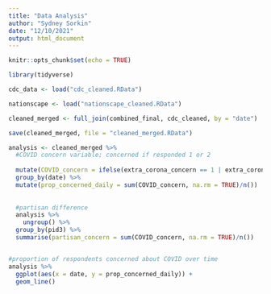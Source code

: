 ```yaml
---
title: "Data Analysis"
author: "Sydney Sorkin"
date: "12/10/2021"
output: html_document
---
```


```r
knitr::opts_chunk$set(echo = TRUE)

library(tidyverse)

cdc_data <- load("cdc_cleaned.RData")

nationscape <- load("nationscape_cleaned.RData")
```

```r

cleaned_merged <- full_join(combined_final, cdc_cleaned, by = "date")

save(cleaned_merged, file = "cleaned_merged.RData")
```




```r

analysis <- cleaned_merged %>%
  #COVID concern variable; concerned if responded 1 or 2
  
  mutate(COVID_concern = ifelse(extra_corona_concern == 1 | extra_corona_concern == 2, 1, 0)) %>% 
  group_by(date) %>% 
  mutate(prop_concerned_daily = sum(COVID_concern, na.rm = TRUE)/n())
  
  
  #partisan difference
  analysis %>% 
    ungroup() %>% 
  group_by(pid3) %>% 
  summarise(partisan_concern = sum(COVID_concern, na.rm = TRUE)/n())


#proportion of respondents concerned about COVID over time
analysis %>% 
  ggplot(aes(x = date, y = prop_concerned_daily)) +
  geom_line()
  


  




```


